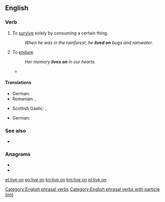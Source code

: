 ==English==

===Verb===
{{en-verb|lives on|living on|lived on}}

# {{lb|en|idiomatic|transitive}} To [[survive]] solely by consuming a certain thing.
#: ''When he was in the rainforest, he '''lived on''' bugs and rainwater.''
# {{lb|en|idiomatic|intransitive}} To [[endure]].
#: ''Her memory '''lives on''' in our hearts.''
#* {{quote-journal
|date=June 4, 2012
|author=Lewis Smith
|title=Queen's English Society says enuf is enough, innit?
|work=the Guardian
|url=http://www.guardian.co.uk/education/2012/jun/04/queens-english-society-enuf-innit
|page=
|passage=He described the members and organisers of the society as "a group of enthusiasts celebrating the richness and diversity of the English language", and is convinced that whether or not enough volunteers can be found to keep the society going, their enthusiasm and love for good English will '''live on'''.}}

====Translations====
{{trans-top|survive by consuming certain thing}}
* German: {{t|de|[[von]] [[etwas]] [[leben]]}}
* Romanian: {{t|ro|trăi din}}, {{t|ro|trăi pe}}
{{trans-mid}}
* Scottish Gaelic: {{t|gd|thig suas air}}, {{t|gd|thig beò air}}
{{trans-bottom}}

{{trans-top|to endure}}
* German: {{t|de|weiterleben}}
{{trans-mid}}
{{trans-bottom}}

===See also===
* {{l|en|live off}}

===Anagrams===
* {{l|en|in love}}
* {{l|en|love-in}}

[[Category:English phrasal verbs]]
[[Category:English phrasal verbs with particle (on)]]

[[et:live on]]
[[eo:live on]]
[[kn:live on]]
[[km:live on]]
[[pl:live on]]